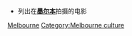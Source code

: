 *列出在'''[[墨尔本|墨尔本]]'''拍摄的电影
[[Category:澳大利亞取景電影|Melbourne]]
[[Category:Melbourne_culture|Category:Melbourne culture]]